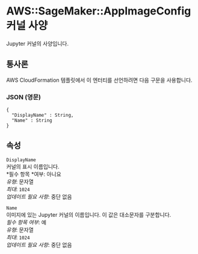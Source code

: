# AWS::SageMaker::AppImageConfig 커널 사양

Jupyter 커널의 사양입니다.

## 통사론

AWS CloudFormation 템플릿에서 이 엔터티를 선언하려면 다음 구문을 사용합니다.

### JSON (영문)

```
{
  "DisplayName" : String,
  "Name" : String
}
```

## 속성

`DisplayName`  
커널의 표시 이름입니다.  
*필수 항목 *여부: 아니요  
_유형_: 문자열  
_최대_: `1024`  
_업데이트 필요 사항_: 중단 없음

`Name`  
이미지에 있는 Jupyter 커널의 이름입니다. 이 값은 대소문자를 구분합니다.  
_필수 항목 여부_: 예  
_유형_: 문자열  
_최대_: `1024`  
_업데이트 필요 사항_: 중단 없음
